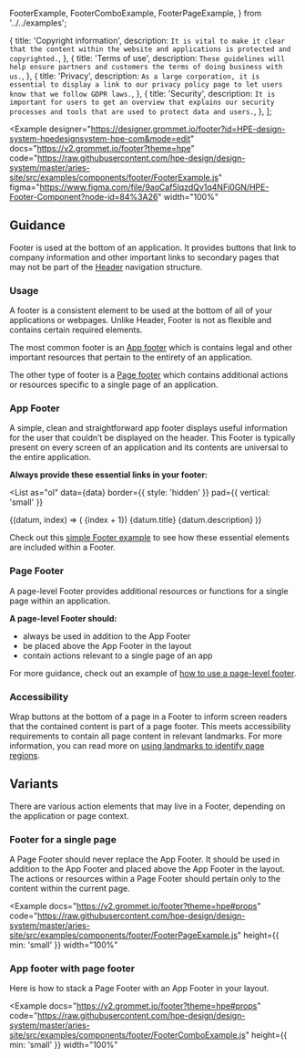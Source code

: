   FooterExample,
  FooterComboExample,
  FooterPageExample,
} from '../../examples';

  {
    title: 'Copyright information',
    description: `It is vital to make it clear that the content within the
website and applications is protected and copyrighted.`,
  },
  {
    title: 'Terms of use',
    description: `These guidelines will help ensure partners and customers the
terms of doing business with us.`,
  },
  {
    title: 'Privacy',
    description: `As a large corporation, it is essential to display a link to
our privacy policy page to let users know that we follow GDPR laws.`,
  },
  {
    title: 'Security',
    description: `It is important for users to get an overview that explains
our security processes and tools that are used to protect data and users.`,
  },
];

<Example
  designer="https://designer.grommet.io/footer?id=HPE-design-system-hpedesignsystem-hpe-com&mode=edit"
  docs="https://v2.grommet.io/footer?theme=hpe"
  code="https://raw.githubusercontent.com/hpe-design/design-system/master/aries-site/src/examples/components/footer/FooterExample.js"
  figma="https://www.figma.com/file/9aoCaf5lqzdQv1q4NFi0GN/HPE-Footer-Component?node-id=84%3A26"
  width="100%"
>
  <FooterExample />
</Example>

## Guidance

Footer is used at the bottom of an application. It provides buttons that link to company information and other important links to secondary pages that may not be part of the [Header](/components/header) navigation structure.

### Usage

A footer is a consistent element to be used at the bottom of all of your applications or webpages. Unlike Header, Footer is not as flexible and contains certain required elements.

The most common footer is an [App footer](#app-footer) which is contains legal and other important resources that pertain to the entirety of an application.

The other type of footer is a [Page footer](#page-footer) which contains additional actions or resources specific to a single page of an application.

### App Footer

A simple, clean and straightforward app footer displays useful information for the user that couldn’t be displayed on the header. This Footer is typically present on every screen of an application and its contents are universal to the entire application.

**Always provide these essential links in your footer:**

<List
  as="ol"
  data={data}
  border={{ style: 'hidden' }}
  pad={{ vertical: 'small' }}
>
  {(datum, index) => (
    <Box key={index} gap="xsmall">
      <Text weight="bold">
        {index + 1}) {datum.title}
      </Text>
      <SubsectionText size="small">{datum.description}</SubsectionText>
    </Box>
  )}
</List>

Check out this [simple Footer example](#) to see how these essential elements are included within a Footer.

### Page Footer

A page-level Footer provides additional resources or functions for a single page within an application.

**A page-level Footer should:**

- always be used in addition to the App Footer
- be placed above the App Footer in the layout
- contain actions relevant to a single page of an app

For more guidance, check out an example of [how to use a page-level footer](#footer-for-a-single-page).

### Accessibility

Wrap buttons at the bottom of a page in a Footer to inform screen readers that the contained content is part of a page footer. This meets accessibility requirements to contain all page content in relevant landmarks. For more information, you can read more on [using landmarks to identify page regions](https://www.w3.org/TR/WCAG20-TECHS/ARIA11.html).

## Variants

There are various action elements that may live in a Footer, depending on the application or page context.

### Footer for a single page

A Page Footer should never replace the App Footer. It should be used in addition to the App Footer and placed above the App Footer in the layout. The actions or resources within a Page Footer should pertain only to the content within the current page.

<Example
  docs="https://v2.grommet.io/footer?theme=hpe#props"
  code="https://raw.githubusercontent.com/hpe-design/design-system/master/aries-site/src/examples/components/footer/FooterPageExample.js"
  height={{ min: 'small' }}
  width="100%"
>
  <FooterPageExample />
</Example>

### App footer with page footer

Here is how to stack a Page Footer with an App Footer in your layout.

<Example
  docs="https://v2.grommet.io/footer?theme=hpe#props"
  code="https://raw.githubusercontent.com/hpe-design/design-system/master/aries-site/src/examples/components/footer/FooterComboExample.js"
  height={{ min: 'small' }}
  width="100%"
>
  <FooterComboExample />
</Example>
